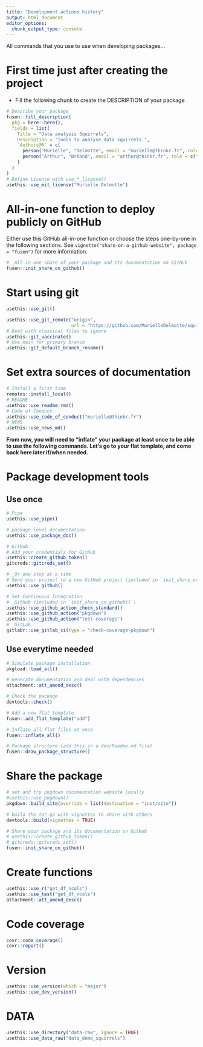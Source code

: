```yaml
---
title: "Development actions history"
output: html_document
editor_options: 
  chunk_output_type: console
---
```


All commands that you use to use when developing packages...

# First time just after creating the project

- Fill the following chunk to create the DESCRIPTION of your package

```r
# Describe your package
fusen::fill_description(
  pkg = here::here(),
  fields = list(
    Title = "Data analysis Squirrels",
    Description = "Tools to analyse data squirrels.",
    `Authors@R` = c(
      person("Murielle", "Delmotte", email = "murielle@thinkr.fr", role = c("aut", "cre"), comment = c(ORCID = "0000-0000-0000-0000")),
      person("Arthur", "Bréand", email = "arthur@thinkr.fr", role = c("aut"), comment = c(ORCID = "0000-0000-0000-0000"))
    )
  )
)
# Define License with use_*_license()
usethis::use_mit_license("Murielle Delmotte")
```

# All-in-one function to deploy publicly on GitHub

Either use this GitHub all-in-one function or choose the steps one-by-one in the following sections.
See `vignette("share-on-a-github-website", package = "fusen")` for more information.

```r
# _All-in-one share of your package and its documentation on GitHub
fusen::init_share_on_github()
```


# Start using git

```r
usethis::use_git()

usethis::use_git_remote("origin", 
                        url = "https://github.com/MurielleDelmotte/squirrels.git")
# Deal with classical files to ignore
usethis::git_vaccinate()
# Use main for primary branch
usethis::git_default_branch_rename()
```

# Set extra sources of documentation

```r
# Install a first time
remotes::install_local()
# README
usethis::use_readme_rmd()
# Code of Conduct
usethis::use_code_of_conduct("murielle@thinkr.fr")
# NEWS
usethis::use_news_md()
```

**From now, you will need to "inflate" your package at least once to be able to use the following commands. Let's go to your flat template, and come back here later if/when needed.**


# Package development tools
## Use once

```r
# Pipe
usethis::use_pipe()

# package-level documentation
usethis::use_package_doc()

# GitHub
# Add your credentials for GitHub
usethis::create_github_token()
gitcreds::gitcreds_set()

# _Or one step at a time
# Send your project to a new GitHub project (included in `init_share_on_github()`)
usethis::use_github()

# Set Continuous Integration
# _GitHub (included in `init_share_on_github()`)
usethis::use_github_action_check_standard()
usethis::use_github_action("pkgdown")
usethis::use_github_action("test-coverage")
# _GitLab
gitlabr::use_gitlab_ci(type = "check-coverage-pkgdown")
```

## Use everytime needed

```r
# Simulate package installation
pkgload::load_all()

# Generate documentation and deal with dependencies
attachment::att_amend_desc()

# Check the package
devtools::check()

# Add a new flat template
fusen::add_flat_template("add")

# Inflate all flat files at once
fusen::inflate_all()

# Package structure (add this in a dev/Readme.md file)
fusen::draw_package_structure()
```

# Share the package

```r
# set and try pkgdown documentation website locally
#usethis::use_pkgdown()
pkgdown::build_site(override = list(destination = "inst/site"))

# build the tar.gz with vignettes to share with others
devtools::build(vignettes = TRUE)

# Share your package and its documentation on GitHub
# usethis::create_github_token()
# gitcreds::gitcreds_set()
fusen::init_share_on_github()
```


# Create functions

```r
usethis::use_r("get_df_ncols")
usethis::use_test("get_df_ncols")
attachment::att_amend_desc()
```


# Code coverage

```r
covr::code_coverage()
covr::report()
```


# Version 

```r
usethis::use_version(which = "major")
usethis::use_dev_version()
```

# DATA

```r
usethis::use_directory("data-raw", ignore = TRUE) 
usethis::use_data_raw("data_demo_squirrels")
```

